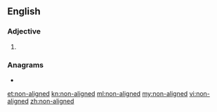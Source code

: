 {{also|nonaligned}}
==English==

===Adjective===
{{en-adj|head=[[non]]-[[aligned]]}}

# {{alternative spelling of|nonaligned|lang=en}}

===Anagrams===
* {{l|en|nonleading}}

[[et:non-aligned]]
[[kn:non-aligned]]
[[ml:non-aligned]]
[[my:non-aligned]]
[[vi:non-aligned]]
[[zh:non-aligned]]